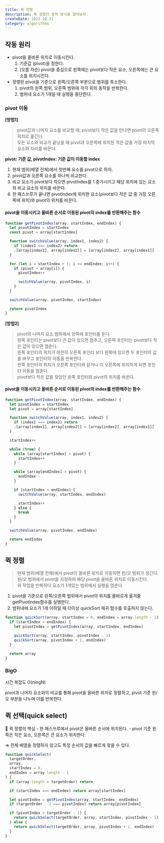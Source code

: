 ```yaml
---
title: 퀵 정렬
description: 퀵 정렬의 동작 방식을 알아보자.
createDate: 2022.10.31
category: algorithms
---
```


## 작동 원리

- pivot을 올바른 위치로 이동시킨다.
  1. 기준값 (pivot)을 정한다.
  2. (오름 차순) pivot을 중심으로 왼쪽에는 pivot보다 작은 요소, 오른쪽에는 큰 요소를 위치시킨다.
- 정렬된 pivot을 기준으로 왼쪽/오른쪽 부분으로 범위를 축소한다.
  1. pivot의 왼쪽 범위, 오른쪽 범위에 각각 위의 동작을 반복한다.
  2. 범위내 요소가 1개일 때 실행을 중단한다.

### pivot 이동

**[방법1]**

> pivot값과 나머지 요소를 비교할 때, pivot보다 작은 값을 만나면 pivot의 오른쪽 위치로 옮긴다.  
> 모든 요소와 비교가 끝났을 때 pivot과 오른쪽에 위치된 작은 값중 가장 마지막 요소와 자리를 바꾼다.

**pivot: 기준 값, pivotIndex: 기준 값이 이동할 index**

1. 현재 범위(배열 전체)에서 첫번째 요소를 pivot으로 하자.
2. pivot값과 오른쪽 요소를 하나씩 비교한다.
3. 비교 요소가 pivot보다 작으면 pivotIndex를 1 증가시키고 해당 위치에 있는 요소와 비교 요소의 위치를 바꾼다.
4. 한 패스쓰루가 끝나면 pivotIndex에 위치한 요소(pivot보다 작은 값 중 가장 오른쪽에 위치)와 pivot의 위치를 바꾼다.

<Picture src="quick-sort1.png" height={420} />

#### pivot을 이동시키고 올바른 순서로 이동된 pivot의 index를 반환해주는 함수

```jsx
function getPivotIndex(array, startIndex, endIndex) {
  let pivotIndex = startIndex
  const pivot = array[startIndex]

  function switchValue(array, index1, index2) {
    if (index1 === index2) return
    ;[array[index1], array[index2]] = [array[index2], array[index1]]
  }

  for (let i = startIndex + 1; i <= endIndex; i++) {
    if (pivot > array[i]) {
      pivotIndex++

      switchValue(array, pivotIndex, i)
    }
  }

  switchValue(array, pivotIndex, startIndex)

  return pivotIndex
}
```

**[방법2]**

> pivot외 나머지 요소 범위에서 양쪽에 포인터를 둔다.  
> 왼쪽 포인터는 pivot보다 큰 값이 있으면 멈추고, 오른쪽 포인터는 pivot보다 작은 값이 있으면 멈춘다.  
> 왼쪽 포인터의 위치가 여전히 오른쪽 포인터 보다 왼쪽에 있으면 두 포인터의 값을 바꾸고 포인터의 이동을 반복한다.  
> 왼쪽 포인터의 위치가 오른쪽 포인터와 같거나 더 오른쪽에 위치하게 되면 포인터 이동을 멈춘다.  
> pivot보다 작은 값을 찾았던 왼쪽 포인터와 pivot의 위치를 바꾼다.

<Picture src="quick-sort2.png" />

#### pivot을 이동시키고 올바른 순서로 이동된 pivot의 index를 반환해주는 함수

```jsx
function getPivotIndex(array, startIndex, endIndex) {
  let pivotIndex = startIndex
  let pivot = array[startIndex]

  function switchValue(array, index1, index2) {
    if (index1 === index2) return
    ;[array[index1], array[index2]] = [array[index2], array[index1]]
  }

  startIndex++

  while (true) {
    while (array[startIndex] < pivot) {
      startIndex++
    }

    while (array[endIndex] > pivot) {
      endIndex--
    }

    if (startIndex < endIndex) {
      switchValue(array, startIndex, endIndex)

      startIndex++
    } else {
      break
    }
  }

  switchValue(array, pivotIndex, endIndex)

  return endIndex
}
```

## 퀵 정렬

> 현재 범위(배열 전체)에서 pivot이 올바른 위치로 이동하면 왼/오 범위가 생긴다.  
> 왼/오 범위에서 pivot을 지정하여 해당 pivot을 올바른 위치로 이동시킨다.  
> 위 작업을 반복하다 요소가 1개있는 범위에서 실행을 멈춘다.

1. pivot을 기준으로 왼쪽/오른쪽 범위에서 pivot의 위치를 올바르게 옮겨줄 getPivotIndex함수를 실행한다.
2. 범위내에 요소가 1개 이하일 때 더이상 quickSort 재귀 함수를 호출하지 않는다.

```jsx
function quickSort(array, startIndex = 0, endIndex = array.length - 1) {
  if (startIndex < endIndex) {
    let pivotIndex = getPivotIndex(array, startIndex, endIndex)

    quickSort(array, startIndex, pivotIndex - 1)
    quickSort(array, pivotIndex + 1, endIndex)
  }

  return array
}
```

### BigO

시간 복잡도 O(nlogN)

pivot과 나머지 요소와의 비교를 통해 pivot을 올바른 위치로 정렬하고, pivot 기준 왼/오 부분을 나누며 이를 반복한다.

## 퀵 선택(quick select)

<aside>
📌 퀵 정렬의 핵심
- 한 패스쓰루에서 pivot은 올바른 순서에 위치된다.
- pivot 기준 왼쪽은 작은 요소, 오른쪽은 큰 요소가 위치한다.

</aside>

⇒ 전체 배열을 정렬하지 않고도 특정 순서의 값을 빠르게 찾을 수 있다.

```jsx
function quickSelect(
  targetOrder,
  array,
  startIndex = 0,
  endIndex = array.length - 1
) {
  if (array.length < targetOrder) return

  if (startIndex === endIndex) return array[startIndex]

  let pivotIndex = getPivotIndex(array, startIndex, endIndex)
  if (targetOrder - 1 === pivotIndex) return array[pivotIndex]

  if (pivotIndex > targetOrder - 1) {
    return quickSelect(targetOrder, array, startIndex, pivotIndex - 1)
  } else {
    return quickSelect(targetOrder, array, pivotIndex + 1, endIndex)
  }
}
```
